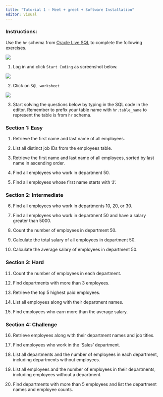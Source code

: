 ```yaml
---
title: "Tutorial 1 - Meet + greet + Software Installation"
editor: visual
---
```


### Instructions:

Use the `hr` schema from [Oracle Live SQL](https://livesql.oracle.com/) to complete the following exercises.

![](images/clipboard-2759979999.png)

1.  Log in and click `Start Coding` as screenshot below.

![](images/clipboard-633559056.png)

2.  Click on `SQL worksheet`

![](images/clipboard-2871069976.png)

3.  Start solving the questions below by typing in the SQL code in the editor. 
Remember to prefix your table name with `hr.table_name` to represent the table is from `hr` schema.

### Section 1: Easy

1. Retrieve the first name and last name of all employees.

2. List all distinct job IDs from the employees table.

3. Retrieve the first name and last name of all employees, sorted by last name in ascending order.

4. Find all employees who work in department 50.

5. Find all employees whose first name starts with 'J'.

### Section 2: Intermediate

6. Find all employees who work in departments 10, 20, or 30.

7. Find all employees who work in department 50 and have a salary greater than 5000.

8. Count the number of employees in department 50.

9. Calculate the total salary of all employees in department 50.

10. Calculate the average salary of employees in department 50.

### Section 3: Hard

11. Count the number of employees in each department.

12. Find departments with more than 3 employees.

13. Retrieve the top 5 highest paid employees.

14. List all employees along with their department names.

15. Find employees who earn more than the average salary.

### Section 4: Challenge

16. Retrieve employees along with their department names and job titles.

17. Find employees who work in the 'Sales' department.

18. List all departments and the number of employees in each department, including departments without employees.

19. List all employees and the number of employees in their departments, including employees without a department.

20. Find departments with more than 5 employees and list the department names and employee counts.